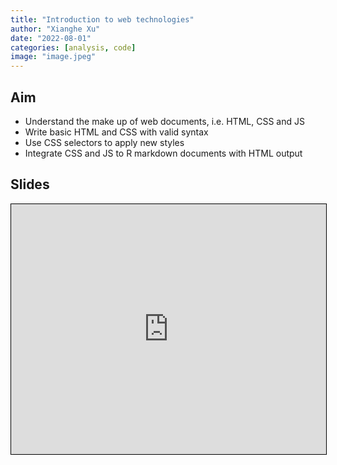 ```yaml
---
title: "Introduction to web technologies"
author: "Xianghe Xu"
date: "2022-08-01"
categories: [analysis, code]
image: "image.jpeg"
---
```



## Aim 

* Understand the make up of web documents, i.e. HTML, CSS and JS
* Write basic HTML and CSS with valid syntax
* Use CSS selectors to apply new styles 
* Integrate CSS and JS to R markdown documents with HTML output

## Slides

<iframe src="https://cwd.numbat.space/lectures/lecture-02.html" style="border: 1px solid black;" width="100%" height = "400px"></iframe>
